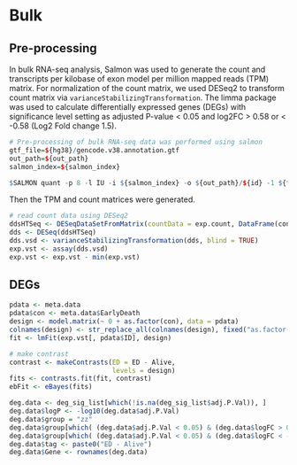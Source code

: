 
# Bulk

## Pre-processing

In bulk RNA-seq analysis, Salmon was used to generate the count and transcripts per kilobase of exon model per million mapped reads (TPM) matrix. For normalization of the count matrix, we used DESeq2 to transform count matrix via `varianceStabilizingTransformation`. The limma package was used to calculate differentially expressed genes (DEGs) with significance level setting as adjusted P-value < 0.05 and log2FC > 0.58 or < -0.58 (Log2 Fold change 1.5).

``` r

# Pre-processing of bulk RNA-seq data was performed using salmon
gtf_file=${hg38}/gencode.v38.annotation.gtf
out_path=${out_path}
salmon_index=${salmon_index}

$SALMON quant -p 8 -l IU -i ${salmon_index} -o ${out_path}/${id} -1 ${fq1} -2 ${fq2} -g ${gtf_file} --gcBias --validateMappings


```

Then the TPM and count matrices were generated.

``` r

# read count data using DESeq2
ddsHTSeq <- DESeqDataSetFromMatrix(countData = exp.count, DataFrame(condition), ~ condition)
dds <- DESeq(ddsHTSeq)
dds.vsd <- varianceStabilizingTransformation(dds, blind = TRUE)
exp.vst <- assay(dds.vsd)
exp.vst <- exp.vst - min(exp.vst)

```

## DEGs

``` r

pdata <- meta.data
pdata$con <- meta.data$EarlyDeath
design <- model.matrix(~ 0 + as.factor(con), data = pdata)
colnames(design) <- str_replace_all(colnames(design), fixed("as.factor(con)"), "")
fit <- lmFit(exp.vst[, pdata$ID], design)

# make contrast
contrast <- makeContrasts(ED = ED - Alive,
                          levels = design)
fits <- contrasts.fit(fit, contrast)
ebFit <- eBayes(fits)

deg.data <- deg_sig_list[which(!is.na(deg_sig_list$adj.P.Val)), ]
deg.data$logP <- -log10(deg.data$adj.P.Val)
deg.data$group = "zz"
deg.data$group[which( (deg.data$adj.P.Val < 0.05) & (deg.data$logFC > 0) )] = "up"
deg.data$group[which( (deg.data$adj.P.Val < 0.05) & (deg.data$logFC < -0) )] = "down"
deg.data$tag <- paste0("ED - Alive")
deg.data$Gene <- rownames(deg.data)

```










